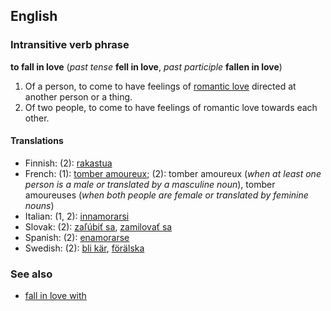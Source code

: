 ==English==
===Intransitive verb phrase===
'''to fall in love''' (''past tense'' '''fell in love''', ''past participle'' '''fallen in love''')

#Of a person, to come to have feelings of [[romantic love]] directed at another person or a thing.
#Of two people, to come to have feelings of romantic love towards each other.

====Translations====
*Finnish: (2): [[rakastua]]
*French: (1): [[tomber amoureux]]; (2): tomber amoureux (''when at least one person is a male or translated by a masculine noun''), tomber amoureuses (''when both people are female or translated by feminine nouns'')
*Italian: (1, 2): [[innamorarsi]]
*Slovak: (2): [[zaľúbiť sa]], [[zamilovať sa]]
*Spanish: (2): [[enamorarse]]
*Swedish: (2): [[bli kär]], [[förälska]]

===See also===
*[[fall in love with]]